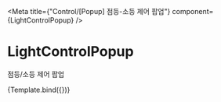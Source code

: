 

<Meta
    title={"Control/[Popup] 점등-소등 제어 팝업"}
    component={LightControlPopup}
/>

# LightControlPopup

점등/소등 제어 팝업


<Canvas>
    <Story name="Default">{Template.bind({})}</Story>
</Canvas>
